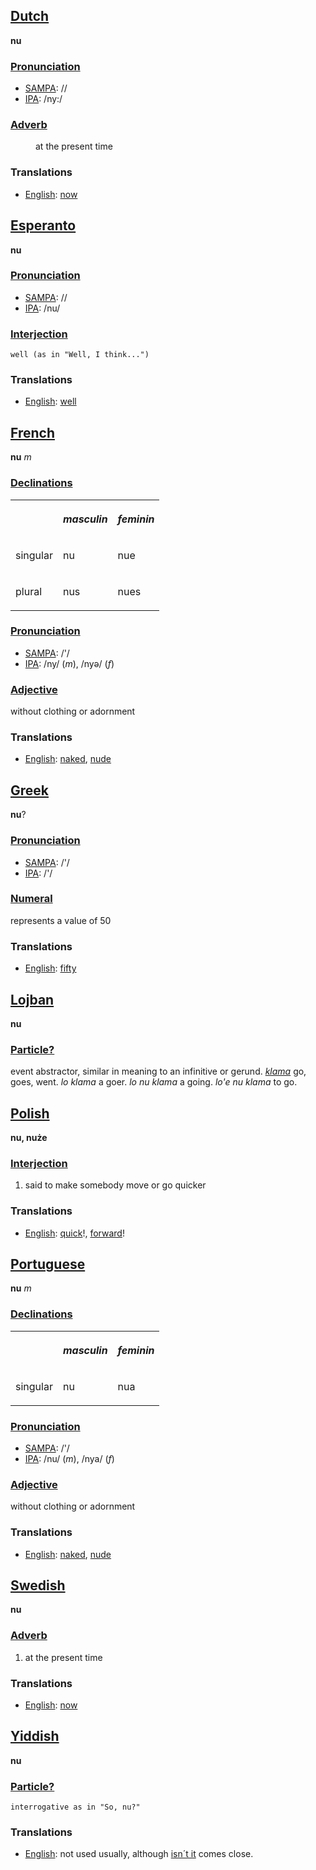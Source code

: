 ==[[Dutch]]==
'''nu'''

===[[Pronunciation]]===
*[[w:SAMPA|SAMPA]]: //
*[[w:IPA|IPA]]: /ny:/

===[[Adverb]]===
: at the present time

===Translations===
*[[English]]: [[now]]

==[[Esperanto]]==
'''nu'''

===[[Pronunciation]]===
*[[w:SAMPA|SAMPA]]: //
*[[w:IPA|IPA]]: /nu/

===[[Interjection]]===
 well (as in "Well, I think...")

===Translations===
*[[English]]: [[well]]

==[[French]]==
'''nu''' ''m''

===[[Declinations]]===

<table border="0">
<tr><th></th><th>''masculin''</th><th>''feminin''</th></tr>
<tr><td>singular  </td><td>nu</td><td>nue</td></tr>
<tr><td>plural</td><td>nus</td><td>nues</td></tr>
</table>

===[[Pronunciation]]===
*[[w:SAMPA|SAMPA]]: /'/
*[[w:IPA|IPA]]: /ny/ (''m''), /nyə/ (''f'')

===[[Adjective]]===
without clothing or adornment

===Translations===
*[[English]]: [[naked]], [[nude]]

==[[Greek]]==
'''nu'''?

===[[Pronunciation]]===
*[[w:SAMPA|SAMPA]]: /'/
*[[w:IPA|IPA]]: /'/

===[[Numeral]]===
represents a value of 50

===Translations===
*[[English]]: [[fifty]]

==[[Lojban]]==
'''nu'''

===[[Particle?]]===
event abstractor, similar in meaning to an infinitive or gerund. ''[[klama]]'' go, goes, went. ''lo klama'' a goer. ''lo nu klama'' a going. ''lo'e nu klama'' to go.

==[[Polish]]==
'''nu, nuże'''

===[[Interjection]]===
#said to make somebody move or go quicker

===Translations===
*[[English]]: [[quick]]!, [[forward]]!

==[[Portuguese]]==
'''nu''' ''m''

===[[Declinations]]===

<table border="0">
<tr><th></th><th>''masculin''</th><th>''feminin''</th></tr>
<tr><td>singular  </td><td>nu</td><td>nua</td></tr>
</table>

===[[Pronunciation]]===
*[[w:SAMPA|SAMPA]]: /'/
*[[w:IPA|IPA]]: /nu/ (''m''), /nya/ (''f'')

===[[Adjective]]===
without clothing or adornment

===Translations===
*[[English]]: [[naked]], [[nude]]
==[[Swedish]]==
'''nu'''

===[[Adverb]]===
#at the present time

===Translations===
*[[English]]: [[now]]

==[[Yiddish]]==
'''nu'''

===[[Particle?]]===
 interrogative as in "So, nu?"

===Translations===
*[[English]]: not used usually, although [[isn´t it]] comes close.